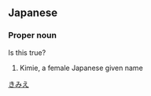 {{rfv}}
==Japanese==
{{ja-kanjitab|着|実|惠}}

===Proper noun===
{{ja-pos|proper|きみえ}} Is this true?

# Kimie, a female Japanese given name

[[Category:Japanese female given names|きみえ]]